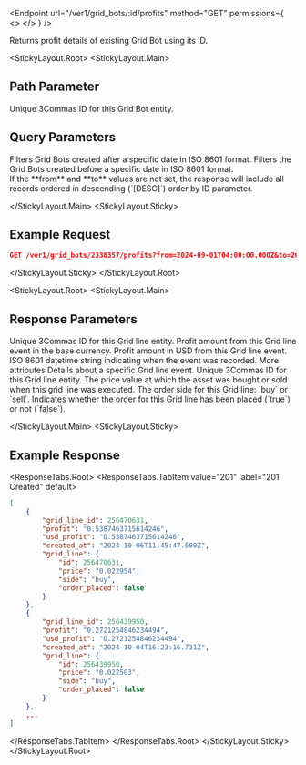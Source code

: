
<Endpoint
  url="/ver1/grid_bots/:id/profits"
  method="GET"
  permissions={
    <>
      <Permission title="Permission" description="BOTS_READ" />
      <Permission title="Security" description="SIGNED" />
    </>
  }
/>

Returns profit details of existing Grid Bot using its ID.

<StickyLayout.Root>
   <StickyLayout.Main>

## Path Parameter 
<ApiParam name='id' type='integer' id="id" required>
   Unique 3Commas ID for this Grid Bot entity.
</ApiParam>

## Query Parameters

<ApiParam name='from' type='string' id="from">
   Filters Grid Bots created after a specific date in ISO 8601 format.
</ApiParam>
<ApiParam name='to' type='string' id="to">
   Filters the Grid Bots created before a specific date in ISO 8601 format.
</ApiParam>

<div class="alert alert--info" role="alert" style={{ margin: '30px 20px 20px 0px', padding: '15px' }}>
 If the **from** and **to** values are not set, the response will include all records ordered in descending (`[DESC]`) order by ID parameter.
</div>

</StickyLayout.Main>
<StickyLayout.Sticky>

## Example Request 

```json
GET /ver1/grid_bots/2338357/profits?from=2024-09-01T04:00:00.000Z&to=2024-10-11T03:59:59.000Z
```

</StickyLayout.Sticky>
</StickyLayout.Root>

<StickyLayout.Root>
<StickyLayout.Main>

## Response Parameters 

<ApiParam name='grid_line_id' type='string' id="grid_line_id">   
    Unique 3Commas ID for this Grid line entity.
</ApiParam>

<ApiParam name='profit' type='string' id="profit">   
    Profit amount from this Grid line event in the base currency.
</ApiParam>

<ApiParam name='usd_profit' type='string' id="usd_profit">   
    Profit amount in USD from this Grid line event.
</ApiParam>

<ApiParam name='created_at' type='string' id="created_at">   
    ISO 8601 datetime string indicating when the event was recorded.
</ApiParam>

<CollapseAll>
<CollapseAllHeading> More attributes <CollapseAllButton /> </CollapseAllHeading>

<CollapsibleApiParam name="grid_lines" type="object" id="grid_lines">
Details about a specific Grid line event.
    <CollapsibleNestedParams>
    <ApiParam name='id' type='string' id="id">
      Unique 3Commas ID for this Grid line entity.
    </ApiParam>
    <ApiParam name='price' type='string' id="price">
        The price value at which the asset was bought or sold when this grid line was executed.
    </ApiParam>
    <ApiParam name='side' type='string' id="side">
      The order side for this Grid line: `buy` or `sell`.
    </ApiParam>
    <ApiParam name='order_placed' type='boolean' id='order_placed'>
      Indicates whether the order for this Grid line has been placed (`true`) or not (`false`).
    </ApiParam>
    </CollapsibleNestedParams>
</CollapsibleApiParam>
</CollapseAll>

</StickyLayout.Main>
<StickyLayout.Sticky>

## Example Response

<ResponseTabs.Root>
<ResponseTabs.TabItem value="201" label="201 Created" default>

```json
[
    {
        "grid_line_id": 256470631,
        "profit": "0.5387463715614246",
        "usd_profit": "0.5387463715614246",
        "created_at": "2024-10-06T11:45:47.500Z",
        "grid_line": {
            "id": 256470631,
            "price": "0.022954",
            "side": "buy",
            "order_placed": false
        }
    },
    {
        "grid_line_id": 256439950,
        "profit": "0.2721254846234494",
        "usd_profit": "0.2721254846234494",
        "created_at": "2024-10-04T16:23:16.731Z",
        "grid_line": {
            "id": 256439950,
            "price": "0.022503",
            "side": "buy",
            "order_placed": false
        }
    },
    ...
]
```
</ResponseTabs.TabItem>
</ResponseTabs.Root>
</StickyLayout.Sticky>
</StickyLayout.Root>
